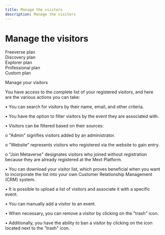 ```yaml
---
title: Manage the visitors
description: Manage the visitors
---
```


# Manage the visitors

<div class="flex-row">
  <div class="plan">Freeverse plan</div>
  <div class="plan">Discovery plan</div>
  <div class="plan">Explorer plan</div>
  <div class="plan">Professional plan</div>
  <div class="plan">Custom plan</div>
</div>

Manage your visitors 

You have access to the complete list of your registered visitors, and here are the various actions you can take:

 

•	You can search for visitors by their name, email, and other criteria.

•	You have the option to filter visitors by the event they are associated with.

•	Visitors can be filtered based on their sources:

o	"Admin" signifies visitors added by an administrator.

o	"Website" represents visitors who registered via the website to gain entry.

o	"Join Metaverse" designates visitors who joined without registration because they are already registered at the Mext Platform.

•	You can download your visitor list, which proves beneficial when you want to incorporate the list into your own Customer Relationship Management (CRM) system.

•	It is possible to upload a list of visitors and associate it with a specific event.

•	You can manually add a visitor to an event.

•	When necessary, you can remove a visitor by clicking on the "trash" icon.

•	Additionally, you have the ability to ban a visitor by clicking on the icon located next to the "trash" icon.
